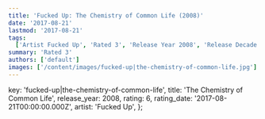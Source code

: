 ```yaml
---
title: 'Fucked Up: The Chemistry of Common Life (2008)'
date: '2017-08-21'
lastmod: '2017-08-21'
tags:
  ['Artist Fucked Up', 'Rated 3', 'Release Year 2008', 'Release Decade 2000']
summary: 'Rated 3'
authors: ['default']
images: ['/content/images/fucked-up|the-chemistry-of-common-life.jpg']
---
```


  key: 'fucked-up|the-chemistry-of-common-life',
  title: 'The Chemistry of Common Life',
  release_year: 2008,
  rating: 6,
  rating_date: '2017-08-21T00:00:00.000Z',
  artist: 'Fucked Up',
};

<MusicRating data={data} />

